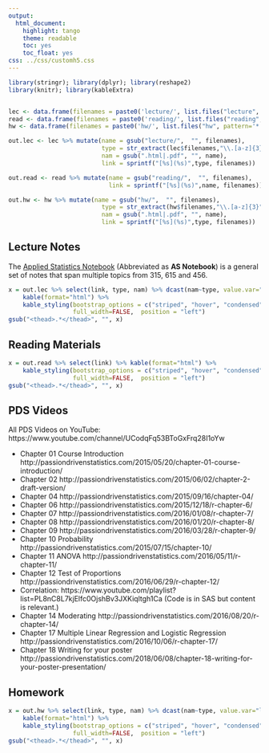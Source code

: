 ```yaml
---
output:
  html_document:
    highlight: tango
    theme: readable
    toc: yes
    toc_float: yes
css: ../css/customh5.css
---
```


```r
library(stringr); library(dplyr); library(reshape2)
library(knitr); library(kableExtra)


lec <- data.frame(filenames = paste0('lecture/', list.files("lecture", pattern='*.pdf|*.html')))
read <- data.frame(filenames = paste0('reading/', list.files("reading", pattern='*.pdf|*.html')))
hw <- data.frame(filenames = paste0('hw/', list.files("hw", pattern='*.pdf|*.html')))

out.lec <- lec %>% mutate(name = gsub("lecture/",  "", filenames), 
                          type = str_extract(lec$filenames,"\\.[a-z]{3}"),
                          nam = gsub(".html|.pdf", "", name), 
                          link = sprintf("[%s](%s)",type, filenames))

out.read <- read %>% mutate(name = gsub("reading/",  "", filenames), 
                            link = sprintf("[%s](%s)",name, filenames))

out.hw <- hw %>% mutate(name = gsub("hw/",  "", filenames), 
                          type = str_extract(hw$filenames,"\\.[a-z]{3}"),
                          nam = gsub(".html|.pdf", "", name), 
                          link = sprintf("[%s](%s)",type, filenames))
```

## Lecture Notes
The [Applied Statistics Notebook](https://norcalbiostat.github.io/AppliedStatistics_notes/index.html) (Abbreviated as **AS Notebook**) is a general set of notes that span multiple topics from 315, 615 and 456.  

```r
x = out.lec %>% select(link, type, nam) %>% dcast(nam~type, value.var="link") %>% 
    kable(format="html") %>%
    kable_styling(bootstrap_options = c("striped", "hover", "condensed", "responsive", "bordered"), 
                  full_width=FALSE,  position = "left")
gsub("<thead>.*</thead>", "", x)
```

## Reading Materials
```r
x = out.read %>% select(link) %>% kable(format="html") %>%
    kable_styling(bootstrap_options = c("striped", "hover", "condensed", "responsive" ,"bordered"), 
                  full_width=FALSE,  position = "left")
gsub("<thead>.*</thead>", "", x)
```

## PDS Videos
All PDS Videos on YouTube: https://www.youtube.com/channel/UCodqFq53BToGxFrq28I1oYw

* Chapter 01 Course Introduction http://passiondrivenstatistics.com/2015/05/20/chapter-01-course-introduction/
* Chapter 02 http://passiondrivenstatistics.com/2015/06/02/chapter-2-draft-version/
* Chapter 04 http://passiondrivenstatistics.com/2015/09/16/chapter-04/ 
* Chapter 06 http://passiondrivenstatistics.com/2015/12/18/r-chapter-6/
* Chapter 07 http://passiondrivenstatistics.com/2016/01/08/r-chapter-7/
* Chapter 08 http://passiondrivenstatistics.com/2016/01/20/r-chapter-8/
* Chapter 09 http://passiondrivenstatistics.com/2016/03/28/r-chapter-9/
* Chapter 10 Probability http://passiondrivenstatistics.com/2015/07/15/chapter-10/ 
* Chapter 11 ANOVA http://passiondrivenstatistics.com/2016/05/11/r-chapter-11/
* Chapter 12 Test of Proportions http://passiondrivenstatistics.com/2016/06/29/r-chapter-12/
* Correlation: https://www.youtube.com/playlist?list=PL8nC8L7kjElfc0OjshBv3JXKiqltgh1Ca (Code is in SAS but content is relevant.)
* Chapter 14 Moderating http://passiondrivenstatistics.com/2016/08/20/r-chapter-14/
* Chapter 17 Multiple Linear Regression and Logistic Regression http://passiondrivenstatistics.com/2016/10/06/r-chapter-17/
* Chapter 18 Writing for your poster http://passiondrivenstatistics.com/2018/06/08/chapter-18-writing-for-your-poster-presentation/




## Homework

```r
x = out.hw %>% select(link, type, nam) %>% dcast(nam~type, value.var="link") %>% 
    kable(format="html") %>%
    kable_styling(bootstrap_options = c("striped", "hover", "condensed", "responsive" ,"bordered"), 
                  full_width=FALSE,  position = "left")
gsub("<thead>.*</thead>", "", x)
```



